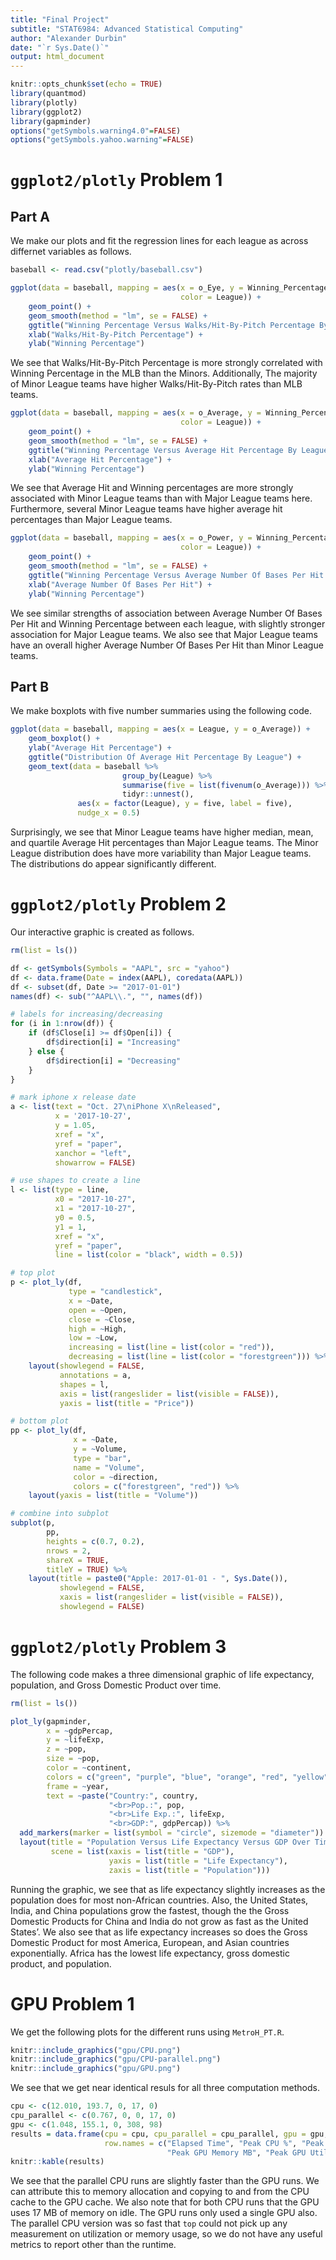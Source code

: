 ```yaml
---
title: "Final Project"
subtitle: "STAT6984: Advanced Statistical Computing"
author: "Alexander Durbin"
date: "`r Sys.Date()`"
output: html_document
---
```


```r

knitr::opts_chunk$set(echo = TRUE)
library(quantmod)
library(plotly)
library(ggplot2)
library(gapminder)
options("getSymbols.warning4.0"=FALSE)
options("getSymbols.yahoo.warning"=FALSE)

```

# `ggplot2/plotly` Problem 1

## Part A

We make our plots and fit the regression lines for each league as across differnet variables as follows.

```r

baseball <- read.csv("plotly/baseball.csv")

ggplot(data = baseball, mapping = aes(x = o_Eye, y = Winning_Percentage,
                                      color = League)) +
    geom_point() +
    geom_smooth(method = "lm", se = FALSE) +
    ggtitle("Winning Percentage Versus Walks/Hit-By-Pitch Percentage By League") +
    xlab("Walks/Hit-By-Pitch Percentage") +
    ylab("Winning Percentage")

```

We see that Walks/Hit-By-Pitch Percentage is more strongly correlated with Winning Percentage in the MLB than the Minors. Additionally, The majority of Minor League teams have higher Walks/Hit-By-Pitch rates than MLB teams. 

```r

ggplot(data = baseball, mapping = aes(x = o_Average, y = Winning_Percentage,
                                      color = League)) +
    geom_point() +
    geom_smooth(method = "lm", se = FALSE) +
    ggtitle("Winning Percentage Versus Average Hit Percentage By League") +
    xlab("Average Hit Percentage") +
    ylab("Winning Percentage")

```

We see that Average Hit and Winning percentages are more strongly associated with Minor League teams than with Major League teams here. Furthermore, several Minor League teams have higher average hit percentages than Major League teams.

```r

ggplot(data = baseball, mapping = aes(x = o_Power, y = Winning_Percentage,
                                      color = League)) +
    geom_point() +
    geom_smooth(method = "lm", se = FALSE) +
    ggtitle("Winning Percentage Versus Average Number Of Bases Per Hit By League") +
    xlab("Average Number Of Bases Per Hit") +
    ylab("Winning Percentage")

```

We see similar strengths of association between Average Number Of Bases Per Hit and Winning Percentage between each league, with slightly stronger association for Major League teams. We also see that Major League teams have an overall higher Average Number Of Bases Per Hit than Minor League teams.

## Part B

We make boxplots with five number summaries using the following code.

```r

ggplot(data = baseball, mapping = aes(x = League, y = o_Average)) +
    geom_boxplot() +
    ylab("Average Hit Percentage") +
    ggtitle("Distribution Of Average Hit Percentage By League") +
    geom_text(data = baseball %>% 
                         group_by(League) %>% 
                         summarise(five = list(fivenum(o_Average))) %>% 
                         tidyr::unnest(), 
               aes(x = factor(League), y = five, label = five), 
               nudge_x = 0.5)

```

Surprisingly, we see that Minor League teams have higher median, mean, and quartile Average Hit percentages than Major League teams. The Minor League distribution does have more variability than Major League teams. The distributions do appear significantly different. 

# `ggplot2/plotly` Problem 2

Our interactive graphic is created as follows.

```r

rm(list = ls())

df <- getSymbols(Symbols = "AAPL", src = "yahoo")
df <- data.frame(Date = index(AAPL), coredata(AAPL))
df <- subset(df, Date >= "2017-01-01")
names(df) <- sub("^AAPL\\.", "", names(df))

# labels for increasing/decreasing
for (i in 1:nrow(df)) {
    if (df$Close[i] >= df$Open[i]) {
        df$direction[i] = "Increasing"
    } else {
        df$direction[i] = "Decreasing"
    }
}

# mark iphone x release date
a <- list(text = "Oct. 27\niPhone X\nReleased",
          x = '2017-10-27',
          y = 1.05,
          xref = "x",
          yref = "paper",
          xanchor = "left",
          showarrow = FALSE)

# use shapes to create a line
l <- list(type = line,
          x0 = "2017-10-27",
          x1 = "2017-10-27",
          y0 = 0.5,
          y1 = 1,
          xref = "x",
          yref = "paper",
          line = list(color = "black", width = 0.5))

# top plot
p <- plot_ly(df,
             type = "candlestick",
             x = ~Date,
             open = ~Open,
             close = ~Close,
             high = ~High,
             low = ~Low,
             increasing = list(line = list(color = "red")),
             decreasing = list(line = list(color = "forestgreen"))) %>% 
    layout(showlegend = FALSE,
           annotations = a,
           shapes = l,
           axis = list(rangeslider = list(visible = FALSE)),
           yaxis = list(title = "Price"))

# bottom plot
pp <- plot_ly(df,
              x = ~Date,
              y = ~Volume,
              type = "bar",
              name = "Volume",
              color = ~direction,
              colors = c("forestgreen", "red")) %>% 
    layout(yaxis = list(title = "Volume"))

# combine into subplot
subplot(p,
        pp,
        heights = c(0.7, 0.2),
        nrows = 2,
        shareX = TRUE,
        titleY = TRUE) %>% 
    layout(title = paste0("Apple: 2017-01-01 - ", Sys.Date()),
           showlegend = FALSE,
           xaxis = list(rangeslider = list(visible = FALSE)),
           showlegend = FALSE)

```

# `ggplot2/plotly` Problem 3

The following code makes a three dimensional graphic of life expectancy, population, and Gross Domestic Product over time.

```r

rm(list = ls())

plot_ly(gapminder, 
        x = ~gdpPercap, 
        y = ~lifeExp, 
        z = ~pop,
        size = ~pop, 
        color = ~continent, 
        colors = c("green", "purple", "blue", "orange", "red", "yellow"),
        frame = ~year, 
        text = ~paste("Country:", country, 
                      "<br>Pop.:", pop,
                      "<br>Life Exp.:", lifeExp,
                      "<br>GDP:", gdpPercap)) %>% 
  add_markers(marker = list(symbol = "circle", sizemode = "diameter")) %>% 
  layout(title = "Population Versus Life Expectancy Versus GDP Over Time",
         scene = list(xaxis = list(title = "GDP"),
                      yaxis = list(title = "Life Expectancy"),
                      zaxis = list(title = "Population")))

```

Running the graphic, we see that as life expectancy slightly increases as the population does for most non-African countries. Also, the United States, India, and China populations grow the fastest, though the the Gross Domestic Products for China and India do not grow as fast as the United States'. We also see that as life expectancy increases so does the Gross Domestic Product for most America, European, and Asian countries exponentially. Africa has the lowest life expectancy, gross domestic product, and population.

# GPU Problem 1

We get the following plots for the different runs using `MetroH_PT.R`.

```r

knitr::include_graphics("gpu/CPU.png")
knitr::include_graphics("gpu/CPU-parallel.png")
knitr::include_graphics("gpu/GPU.png")

```

We see that we get near identical resuls for all three computation methods.

```r

cpu <- c(12.010, 193.7, 0, 17, 0)
cpu_parallel <- c(0.767, 0, 0, 17, 0)
gpu <- c(1.048, 155.1, 0, 308, 98) 
results = data.frame(cpu = cpu, cpu_parallel = cpu_parallel, gpu = gpu,
                     row.names = c("Elapsed Time", "Peak CPU %", "Peak CPU Memory %",
                                   "Peak GPU Memory MB", "Peak GPU Utilization %"))
knitr::kable(results)

```

We see that the parallel CPU runs are slightly faster than the GPU runs. We can attribute this to memory allocation and copying to and from the CPU cache to the GPU cache. We also note that for both CPU runs that the GPU uses 17 MB of memory on idle. The GPU runs only used a single GPU also. The parallel CPU version was so fast that `top` could not pick up any measurement on utilization or memory usage, so we do not have any useful metrics to report other than the runtime. 
